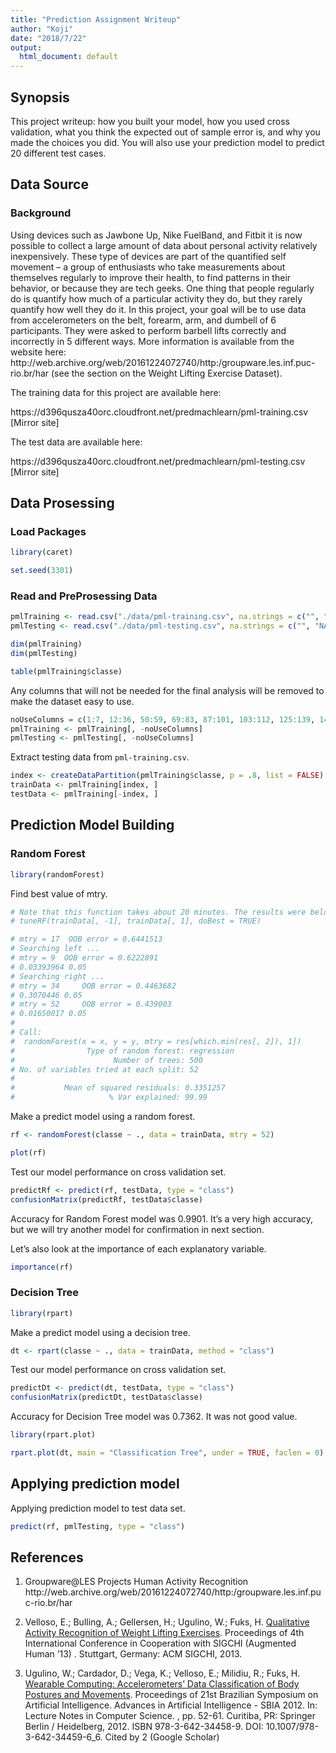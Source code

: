 ```yaml
---
title: "Prediction Assignment Writeup"
author: "Koji"
date: "2018/7/22"
output:
  html_document: default
---
```


## Synopsis

This project writeup: how you built your model, how you used cross validation, what you think the expected out of sample error is, and why you made the choices you did. You will also use your prediction model to predict 20 different test cases.

## Data Source

### Background

Using devices such as Jawbone Up, Nike FuelBand, and Fitbit it is now possible to collect a large amount of data about personal activity relatively inexpensively. These type of devices are part of the quantified self movement – a group of enthusiasts who take measurements about themselves regularly to improve their health, to find patterns in their behavior, or because they are tech geeks. One thing that people regularly do is quantify how much of a particular activity they do, but they rarely quantify how well they do it. In this project, your goal will be to use data from accelerometers on the belt, forearm, arm, and dumbell of 6 participants. They were asked to perform barbell lifts correctly and incorrectly in 5 different ways. More information is available from the website here: http://web.archive.org/web/20161224072740/http:/groupware.les.inf.puc-rio.br/har (see the section on the Weight Lifting Exercise Dataset).

The training data for this project are available here:

https://d396qusza40orc.cloudfront.net/predmachlearn/pml-training.csv [Mirror site]

The test data are available here:

https://d396qusza40orc.cloudfront.net/predmachlearn/pml-testing.csv [Mirror site]

## Data Prosessing

### Load Packages

```r
library(caret)

set.seed(3301)
```

### Read and PreProsessing Data
```r
pmlTraining <- read.csv("./data/pml-training.csv", na.strings = c("", "NA", "#DIV/0!"))
pmlTesting <- read.csv("./data/pml-testing.csv", na.strings = c("", "NA", "#DIV/0!"))

dim(pmlTraining)
dim(pmlTesting)
```

```r
table(pmlTraining$classe)
```
Any columns that will not be needed for the final analysis will be removed to make the dataset easy to use.
```r
noUseColumns = c(1:7, 12:36, 50:59, 69:83, 87:101, 103:112, 125:139, 141:150)
pmlTraining <- pmlTraining[, -noUseColumns]
pmlTesting <- pmlTesting[, -noUseColumns]
```

Extract testing data from `pml-training.csv`.
```r
index <- createDataPartition(pmlTraining$classe, p = .8, list = FALSE)
trainData <- pmlTraining[index, ]
testData <- pmlTraining[-index, ]
```

## Prediction Model Building

### Random Forest

```r
library(randomForest)
```

Find best value of mtry.
```r
# Note that this function takes about 20 minutes. The results were below.
# tuneRF(trainData[, -1], trainData[, 1], doBest = TRUE)

# mtry = 17  OOB error = 0.6441513 
# Searching left ...
# mtry = 9 	OOB error = 0.6222891 
# 0.03393964 0.05 
# Searching right ...
# mtry = 34 	OOB error = 0.4463682 
# 0.3070446 0.05 
# mtry = 52 	OOB error = 0.439003 
# 0.01650017 0.05 
# 
# Call:
#  randomForest(x = x, y = y, mtry = res[which.min(res[, 2]), 1]) 
#                Type of random forest: regression
#                      Number of trees: 500
# No. of variables tried at each split: 52
# 
#           Mean of squared residuals: 0.3351257
#                     % Var explained: 99.99
```

Make a predict model using a random forest.
```r
rf <- randomForest(classe ~ ., data = trainData, mtry = 52)

plot(rf)
```

Test our model performance on cross validation set.
```r
predictRf <- predict(rf, testData, type = "class")
confusionMatrix(predictRf, testData$classe)
```
Accuracy for Random Forest model was 0.9901. It's a very high accuracy, but we will try another model for confirmation in next section.

Let's also look at the importance of each explanatory variable.
```r
importance(rf)
```

### Decision Tree

```r
library(rpart)
```

Make a predict model using a decision tree.
```r
dt <- rpart(classe ~ ., data = trainData, method = "class")
```

Test our model performance on cross validation set.
```r
predictDt <- predict(dt, testData, type = "class")
confusionMatrix(predictDt, testData$classe)
```
Accuracy for Decision Tree model was 0.7362. It was not good value.

```r
library(rpart.plot)
```
```r
rpart.plot(dt, main = "Classification Tree", under = TRUE, faclen = 0)
```



## Applying prediction model
Applying prediction model to test data set.
```r
predict(rf, pmlTesting, type = "class")
```

## References

1. Groupware@LES Projects Human Activity Recognition
http://web.archive.org/web/20161224072740/http:/groupware.les.inf.puc-rio.br/har

2. Velloso, E.; Bulling, A.; Gellersen, H.; Ugulino, W.; Fuks, H. [Qualitative Activity Recognition of Weight Lifting Exercises](http://web.archive.org/web/20161224072740/http:/groupware.les.inf.puc-rio.br/work.jsf?p1=11201). Proceedings of 4th International Conference in Cooperation with SIGCHI (Augmented Human '13) . Stuttgart, Germany: ACM SIGCHI, 2013.

3. Ugulino, W.; Cardador, D.; Vega, K.; Velloso, E.; Milidiu, R.; Fuks, H. [Wearable Computing: Accelerometers' Data Classification of Body Postures and Movements](http://web.archive.org/web/20161224072740/http:/groupware.les.inf.puc-rio.br/work.jsf?p1=10335). Proceedings of 21st Brazilian Symposium on Artificial Intelligence. Advances in Artificial Intelligence - SBIA 2012. In: Lecture Notes in Computer Science. , pp. 52-61. Curitiba, PR: Springer Berlin / Heidelberg, 2012. ISBN 978-3-642-34458-9. DOI: 10.1007/978-3-642-34459-6_6. 
Cited by 2 (Google Scholar)
